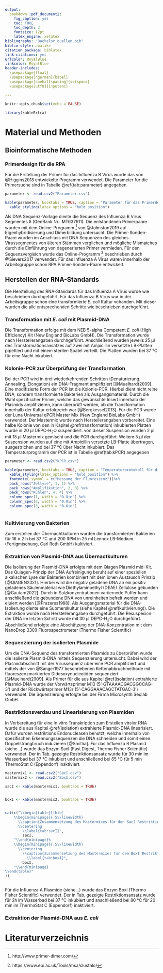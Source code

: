 ---
output:
  bookdown::pdf_document2:
    fig_caption: yes
    toc: TRUE
    toc_depth: 3
    fontsize: 12pt
    latex_engine: xelatex
bibliography: "Bachelor_quellen.bib"
biblio-style: apalike
citation_package: biblatex
link-citations: yes
urlcolor: RoyalBlue
linkcolor: RoyalBlue
header-includes:
  \usepackage{float}
  \usepackage[ngerman]{babel}
  \usepackage[onehalfspacing]{setspace}
  \usepackage[utf8]{inputenc}
  
---

```{r setup2, include=FALSE}
knitr::opts_chunk$set(echo = FALSE)

library(kableExtra)

```

# Material und Methoden

## Bioinformatische Methoden

### Primerdesign für die RPA

Für die Erstellung der Primer für das Influenza B Virus wurde das von @Higgins2018 entwickelte Programm \emph{PrimedRPA} verwendet. Die Parameter für die Primersuche sind in Tabelle \@ref(tab:parameter) angegeben. 

```{r, parameter}

parameter <- read.csv2("Parameter.csv")

kable(parameter, booktabs = TRUE, caption = "Parameter für das Primerdesign mit dem PrimedRPA Programm") %>%
  kable_styling(latex_options = "hold_position")

```

Als DNA Sequenz-Vorlage diente die Sequenz des Influenza B Virus Segmentes 8 (GenBank Nr.: MT637911). Die entstandenen Primerpaare wurden mit dem Online-Programm \emph{PrimerDimer}^[http://www.primer-dimer.com/] von @Johnston2019 auf Eigenhybridisierung und Dimerbildung untersucht. Die Primer-Sonden-Paare wurden im Anschluss mit DNA Sequenzen des gleiches Virussegmentes von älteren Stämmen verglichen und mögliche Mismatches durch die Einführung von degenerierten Primer vermieden. Für den Sequenzvergleich wurde das Online-Programm \emph{Clustal Omega}^[https://www.ebi.ac.uk/Tools/msa/clustalo/] beschrieben durch @Sievers2017 verwendet.
Für das Influenza A Virus waren innerhalb der Arbeitsgruppe schon RPA Primer-Sonden-Paare entwickelt. 

## Herstellen der RNA-Standards
Die Herstellung des RNA-Standards für das Inlfuenza A Virus wurde wie beschrieben durchgeführt. Für das Influenza B Virus war in der Arbeitsgruppe schon eine transformierte _E. coli_ Kultur vohanden. Mit dieser wurden die alle entsprechenden Schritte wie beschrieben durchgeführt.

### Transformation mit _E. coli_ mit Plasmid-DNA {#transformation}

Die Transformation erfolge mit dem NEB\textsuperscript{\textcopyright} 5-alpha Competent _E. coli_ (High Efficiency) Kit (New England BioLabs\textsuperscript{\textcopyright} GmbH). Die Transformation wurde nach Herstellerangaben durchhgeführt. Anschließend wurden jeweils 25 µl des Transformationsansatzes auf zwei mit Ampicillin versetzte LB-Platten pipettiert und mit einem sterilen Spatel verteilt. Die Platten wurden bei 37 °C für eine Nacht inkubiert. 

### Kolonie-PCR zur Überprüfung der Transformation
Bei der PCR wird in drei wiederkehrenden Schritten (Denaturierung, Annealing, Elongation) ein DNA-Fragment amplifiziert [@Muelhardt2009]. Eine modifizierte Form der PCR ist die Kolonie-PCR. Hierbei dient nicht reine DNA, sondern transformierte Bakterien als Ausgangsmaterial. Durch die Wahl spezifischer Primer, welche das gewünschte Insert innerhalb der Plasmids amplifizieren, kann überprüft werden, ob die Transformation innerhalb der Kultur erfolgreich war [@Bergkessel2013].
Für die PCR wurde der Luna\textsuperscript{\textcopyright} Universal qPCR Master Mix (New England BioLabs\textsuperscript{\textcopyright} GmbH) verwendet. Der Mastermix wurde nach Herstellerangaben vorbereitet. 
Eine halbe Kolonie von den in Kapitel \@ref(transformation) inkubierten Platten wurde in 20 µl DEPC-H~2~O suspendiert. von dieser Suspension wurden 2 µl mit 18 µl Mastermix gemischt und die PCR durchgeführt. Weitere 5 µl der Suspension wurden auf eine mit Ampicillin versetzte LB-Platte übertragen, ausgestrichen und bei 37 °C über Nacht inkubiert.
Das Temperaturprogramm der PCR ist in Tabelle \@ref(tab:kPCR) angegeben

```{r, kPCR}

parameter <- read.csv2("kPCR.csv")

kable(parameter, booktabs = TRUE, caption = "Temperaturprotokoll für die Kolonie-PCR") %>%
  kable_styling(latex_options = "hold_position") %>%
  footnote( symbol = c("Messung der Fluoreszenz"))%>%
  pack_rows("Zellyse", 1, 1) %>%
  pack_rows("Amplifikation", 2, 3) %>%
  pack_rows("Kühlen", 4, 4) %>%
  column_spec(1, width = "0.8in") %>%
  column_spec(2, width = "0.8in") %>%
  column_spec(3, width = "0.6in")
  

```

### Kultivierung von Bakterien {#kultivierung}

Zum erstellen der Übernachtkulturen wurden die transformierten Bakterien für 16 $\pm$ 2 h bei 37 °C und 200 RPM in 25 ml Lennox LB-Medium (Fertigmischung, Carl Roth GmbH) kultiviert. 

### Extraktion von Plasmid-DNA aus Übernactkulturen {#isolation}

Die Isolierung der Plasmid-DNA erfolgte mit dem Qiagen\texttrademark{} Plasmid midi Kit. Das Quiagen-Prinzip der DNA Aufreinigung beruht auf einer speziellen alkalischen Lyse der Bakterien kombiniert mit dem ionen Austausch Prinzip [@QIAGEN2021]. Hierbei wird die negativ geladene DNA an ein positiv geladenes Säulenmaterial wie Diethylaminoethyl (DEAE) Zellulose gebunden [@Gautam2022]. Durch in Salzkonzentrationen variiernede Puffer kann anschließend die gebundene DNA von unreinheiten befreit werden und eluiert werden [@Prazeres1998].
Als Ausgangsmaterial für die DNA-Isolierung diente eine Submerskultur (siehe Kapitel \@ref(kultivierung)). Die Extraktion wurde nach Herstellerangaben durchgeführt. Die Resuspesion der DNA im letzten Schritt wurde mit 30 µl DEPC-H~2~O durchgeführt. Abschließend erfolgte eine Abschätzung der DNA-Konzentration mit dem NanoDrop 3300 Fluorospectrometer (Thermo Fisher Scientific)

### Sequenzierung der isolierten Plasmide {#sequenzierung}

Um die DNA-Sequenz des transformierten Plasmids zu überprüfen wurde die isolierte Plasmid-DNA mittels Sequenzierung untersucht. Dabei wird der Plasmidabschnitt mit der Virussequenz über eine PCR amplifiziert und mittels der von @Sanger1977 beschriebenen Kettenabbruchmethode mit fluoreszenzmarkierten Didesoxynucleotiden sequenziert [@Muelhardt2009]. Als Primer für die aus Kapitel \@ref(isolation) extrahierte Plasmid-DNA wurde der Vorwärtsprimer M13 (5'-GTAAAACGACGGCCAG-3') und der Rückwärtsprimer M13r (5'-CAGGAAACAGCTATGAC-3') verwendet. Die Squenzierung erfolgte bei der Firma Microsynth Seqlab GmbH.

### Restriktionsverdau und Linearisierung von Plasmiden

In Vorbereitung für eine In vitro Transkription zum Erstellen viraler RNA wurde die aus Kapitel \@ref(isolation) extrahierte Plasmid-DNA linearisiert. Dafür wurden restriktions Endonucleasen benutzt, welche innerhalb von spezifischen Erkennungssequenzen die DNA schneiden und somit einen Doppelstrangbruch induzieren [@Smitha].
Für das Influenza B Plasmid (siehe...) wurde das Enzym SacI (Fast Digest, Thermo Fisher Scientific) verwendet. Der in Tab. gezeigte Restriktionsansatz wurde für 30 min im Wasserbad bei 37 °C inkubiert und anschließend bei 65 °C für 5 min ThermoStat C (Eppendorf\textsuperscript{\textcopyright}) inaktiviert.

```{r, results='asis', incule= FALSE}
mastermix1 <- read.csv2("SacI.csv")
mastermix2 <- read.csv2("BoxI.csv")

sacI <- kable(mastermix1, booktabs = TRUE)
              

boxI <- kable(mastermix2, booktabs = TRUE)
    

cat(c("\\begin{table}[!htb]
    \\begin{minipage}{.5\\linewidth}
      \\caption{Zusammensetzung des Mastermixes für den SacI Restriktionsansatz}
      \\centering
        \\label{tab:sacI}",
        sacI,
    "\\end{minipage}%
    \\begin{minipage}{.5\\linewidth}
      \\centering
        \\caption{Zusammensetzung des Mastermixes für den BoxI Restriktionsansatz}
          \\label{tab:boxI}",
        boxI,
    "\\end{minipage} 
\\end{table}"
))
  
```

Für die Influenza A Plasmide (siehe...) wurde das Enzym BoxI (Thermo Fisher Scientific) verwendet. Der in Tab. gezeigte Restriktionsansatz wurde für 2h im Wasserbad bei 37 °C inkubiert und anschließend bei 80 °C für 20 min im ThermoStat C (Eppendorf\textsuperscript{\textcopyright}) inaktiviert.




### Extraktion der Plasmid-DNA aus _E. coli_

\pagebreak

# Literaturverzeichnis

